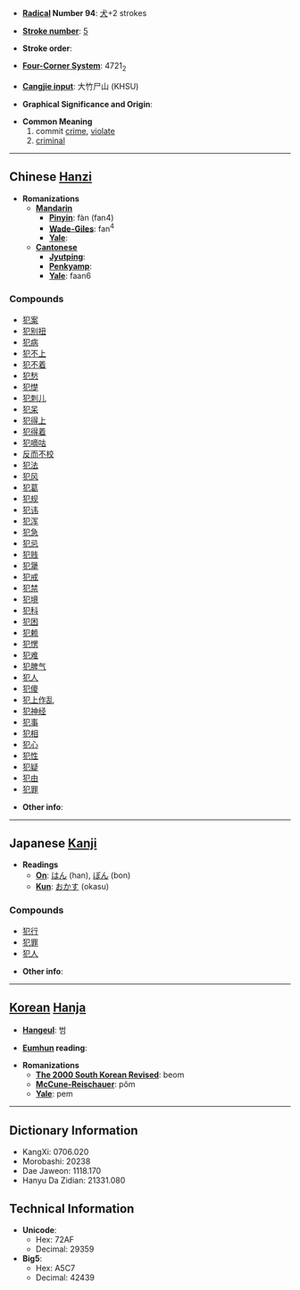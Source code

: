 * '''[[Wiktionary:Chinese radical index| Radical]] Number 94''': [[Wiktionary:Chinese radical index 犬|犬]]+2 strokes

* '''[[Wiktionary:Chinese total strokes index|Stroke number]]''': [[Wiktionary:Chinese total strokes index 5|5]]

* '''Stroke order''': 

* '''[[Wiktionary:Chinese four corner index|Four-Corner System]]''': 4721<sub>2</sub>

* '''[[Wiktionary:Chinese Cangjie index|Cangjie input]]''': 大竹尸山 (KHSU)

* '''Graphical Significance and Origin''': 

* '''Common Meaning'''
*# commit [[crime]], [[violate]]
*# [[criminal]]

----

== Chinese [[Hanzi]] ==

* '''Romanizations'''
** '''[[Mandarin]]'''
*** '''[[Pinyin]]''': fàn (fan4)
*** '''[[Wade-Giles]]''': fan<sup>4</sup>
*** '''[[Yale]]''': 
** '''[[Cantonese]]'''
*** '''[[Jyutping]]''':
*** '''[[Penkyamp]]''': 
*** '''[[Yale]]''': faan6

===Compounds===
*[[犯案]]
*[[犯别扭]]
*[[犯病]]
*[[犯不上]]
*[[犯不着]]
*[[犯愁]]
*[[犯憷]]
*[[犯刺儿]]
*[[犯呆]]
*[[犯得上]]
*[[犯得着]]
*[[犯嘀咕]]
*[[反而不校]]
*[[犯法]]
*[[犯风]]
*[[犯葛]]
*[[犯规]]
*[[犯讳]]
*[[犯浑]]
*[[犯急]]
*[[犯忌]]
*[[犯贱]]
*[[犯犟]]
*[[犯戒]]
*[[犯禁]]
*[[犯境]]
*[[犯科]]
*[[犯困]]
*[[犯赖]]
*[[犯愣]]
*[[犯难]]
*[[犯脾气]]
*[[犯人]]
*[[犯傻]]
*[[犯上作乱]]
*[[犯神经]]
*[[犯事]]
*[[犯相]]
*[[犯心]]
*[[犯性]]
*[[犯疑]]
*[[犯由]]
*[[犯罪]]

* '''Other info''': 

----

== Japanese [[Kanji]] ==

* '''Readings'''
** '''[[On]]''': [[はん]] (han), [[ぼん]] (bon)
** '''[[Kun]]''': [[おかす]] (okasu)

===Compounds===
*[[犯行]]
*[[犯罪]]
*[[犯人]]

* '''Other info''':  

----

== [[Korean]] [[Hanja]] ==

* '''[[Hangeul]]''': 범

* '''[[Eumhun]] reading''': 

* '''Romanizations'''
** '''[[The 2000 South Korean Revised Romanization|The 2000 South Korean Revised]]''': beom
** '''[[McCune-Reischauer]]''': pŏm
** '''[[Yale]]''': pem

----

== Dictionary Information ==

* KangXi: 0706.020
* Morobashi: 20238
* Dae Jaweon: 1118.170
* Hanyu Da Zidian: 21331.080

== Technical Information ==

* '''Unicode''':
** Hex: 72AF
** Decimal: 29359
* '''Big5''':
** Hex: A5C7
** Decimal: 42439